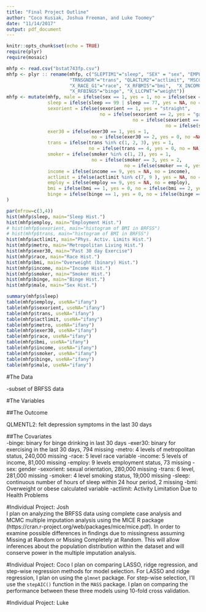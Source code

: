 ```yaml
---
title: "Final Project Outline"
author: "Coco Kusiak, Joshua Freeman, and Luke Toomey"
date: "11/14/2017"
output: pdf_document
---
```


```r
knitr::opts_chunk$set(echo = TRUE)
require(plyr)
require(mosaic)
```


```r
mhfp <- read.csv("bstat743fp.csv")
mhfp <- plyr :: rename(mhfp, c("SLEPTIM1"="sleep", "SEX" = "sex", "EMPLOY1"="employ", "SXORIENT"="sexorient",  
                       "TRNSGNDR"="trans", "QLACTLM2"="actlimit", "MSCODE"="metro", "X_TOTINDA"="exer30", 
                       "X_RACE_G1"="race", "X_RFBMI5"="bmi",  "X_INCOMG"="income", "X_SMOKER3"="smoker",
                       "X_RFBING5"="binge", "X_LLCPWT"="weight"))
mhfp <- mutate(mhfp, male = ifelse(sex == 1, yes = 1, no = ifelse(sex == 2, yes = 0, no = NA)),
               sleep = ifelse(sleep == 99 | sleep == 77, yes = NA, no = sleep),
               sexorient = ifelse(sexorient == 1, yes = "straight", 
                                  no = ifelse(sexorient == 2, yes = "gay", 
                                              no = ifelse(sexorient == 3, "bisexual", 
                                                          no = ifelse(sexorient == 4, yes = "other", no = NA)))),
               exer30 = ifelse(exer30 == 1, yes = 1, 
                               no = ifelse(exer30 == 2, yes = 0, no =NA)),
               trans = ifelse(trans %in% c(1, 2, 3), yes = 1, 
                              no = ifelse(trans == 4, yes = 0, no = NA)),
               smoker = ifelse(smoker %in% c(1, 2), yes = 1, 
                               no = ifelse(smoker == 3, yes = 2, 
                                           no = ifelse(smoker == 4, yes = 0, no =NA))),
               income = ifelse(income == 9, yes = NA, no = income),
               actlimit = ifelse(actlimit %in% c(7, 9 ), yes = NA, no = actlimit),
               employ = ifelse(employ == 9, yes = NA, no = employ),
               bmi = ifelse(bmi == 1, yes = 0, no = ifelse(bmi == 2, yes = 1, no = NA)),
               binge = ifelse(binge == 1, yes = 0, no = ifelse(binge == 2, yes = 1, no =NA))
)
```  

```r
par(mfrow=c(3,4))
hist(mhfp$sleep, main="Sleep Hist.")
hist(mhfp$employ, main="Employment Hist.")
# hist(mhfp$sexorient, main="histogram of BMI in BRFSS")
# hist(mhfp$trans, main="histogram of BMI in BRFSS")
hist(mhfp$actlimit, main="Phys. Activ. Limits Hist.")
hist(mhfp$metro, main="Metropolitan Living Hist.")
hist(mhfp$exer30, main="Past 30 day Exercise")
hist(mhfp$race, main="Race Hist.")
hist(mhfp$bmi, main="Overweight (binary) Hist.")
hist(mhfp$income, main="Income Hist.")
hist(mhfp$smoker, main="Smoker Hist.")
hist(mhfp$binge, main="Binge Hist.")
hist(mhfp$male, main="Sex Hist.")

summary(mhfp$sleep)
table(mhfp$employ, useNA="ifany")
table(mhfp$sexorient, useNA="ifany")
table(mhfp$trans, useNA="ifany")
table(mhfp$actlimit, useNA="ifany")
table(mhfp$metro, useNA="ifany")
table(mhfp$exer30, useNA="ifany")
table(mhfp$race, useNA="ifany")
table(mhfp$bmi, useNA="ifany")
table(mhfp$income, useNA="ifany")
table(mhfp$smoker, useNA="ifany")
table(mhfp$binge, useNA="ifany")
table(mhfp$male, useNA="ifany")
```


#The Data

-subset of BRFSS data


#The Variables

##The Outcome  

QLMENTL2: felt depression symptoms in the last 30 days


##The Covariates  
  -binge: binary for binge drinking in last 30 days
  -exer30: binary for exercising in the last 30 days, 794 missing
  -metro: 4 levels of metropolitan status, 240,000 missing
  -race: 5 level race variable
  -income: 5 levels of income, 81,000 missing
  -employ: 9 levels employment status, 73 missing
  -sex: gender
  -sexorient: sexual orientation, 280,000 missing
  -trans: 6 level, 281,000 missing
  -smoker: 4 level smoking status, 19,000 missing
  -sleep: continuous number of hours of sleep within 24 hour period, 2 missing
  -bmi: Overweight or obese calculated variable
  -actlimit: Activity Limitation Due to Health Problems

 

 
#Individual Project: Josh  
I plan on analyzing the BRFSS data using complete case analysis and MCMC multiple imputation analysis using the MICE R package (https://cran.r-project.org/web/packages/mice/mice.pdf). In order to examine possible differences in findings due to missingness assuming Missing at Random or Missing Completely at Random.  This will allow inferences about the population distribution within the dataset and will conserve power in the multiple imputation analysis.  
 
#Individual Project: Coco
I plan on comparing LASSO, ridge regression, and step-wise regression methods for model selection. For LASSO and ridge regression, I plan on using the `glmnet` package. For step-wise selection, I'll use the `stepAIC()` function in the `MASS` package. I plan on comparing the performance between these three models using 10-fold cross validation. 

#Individual Project: Luke

